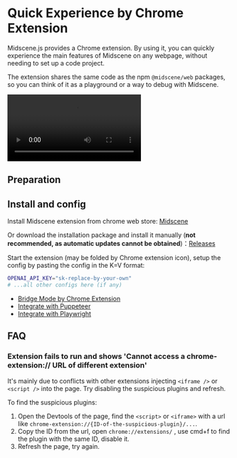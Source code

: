 
# Quick Experience by Chrome Extension

Midscene.js provides a Chrome extension. By using it, you can quickly experience the main features of Midscene on any webpage, without needing to set up a code project.

⁠The extension shares the same code as the npm `@midscene/web` packages, so you can think of it as a playground or a way to debug with Midscene.

<video
  src="https://lf3-static.bytednsdoc.com/obj/eden-cn/nupipfups/Midscene/recording_2025-07-07_08-16-16.mp4"
  controls
/>

## Preparation

<PrepareKeyForFurtherUse />

## Install and config

Install Midscene extension from chrome web store: [Midscene](https://chromewebstore.google.com/detail/midscene/gbldofcpkknbggpkmbdaefngejllnief)

Or download the installation package and install it manually (**not recommended, as automatic updates cannot be obtained**)：[Releases](https://github.com/web-infra-dev/midscene/releases)

Start the extension (may be folded by Chrome extension icon), setup the config by pasting the config in the K=V format:

```bash
OPENAI_API_KEY="sk-replace-by-your-own"
# ...all other configs here (if any)
```

<StartExperience />

- [Bridge Mode by Chrome Extension](./bridge-mode-by-chrome-extension)
- [Integrate with Puppeteer](./integrate-with-puppeteer)
- [Integrate with Playwright](./integrate-with-playwright)

## FAQ

### Extension fails to run and shows 'Cannot access a chrome-extension:// URL of different extension'

It's mainly due to conflicts with other extensions injecting `<iframe />` or `<script />` into the page. Try disabling the suspicious plugins and refresh.

To find the suspicious plugins:

1. Open the Devtools of the page, find the `<script>` or `<iframe>` with a url like `chrome-extension://{ID-of-the-suspicious-plugin}/...`.
2. Copy the ID from the url, open `chrome://extensions/` , use cmd+f to find the plugin with the same ID, disable it.
3. Refresh the page, try again.
